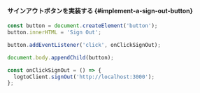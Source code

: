 
<SignOutNote />

#### サインアウトボタンを実装する \{#implement-a-sign-out-button}

```js
const button = document.createElement('button');
button.innerHTML = 'Sign Out';

button.addEventListener('click', onClickSignOut);

document.body.appendChild(button);

const onClickSignOut = () => {
  logtoClient.signOut('http://localhost:3000');
};
```
